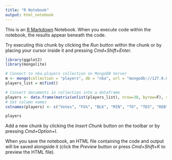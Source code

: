 ```yaml
---
title: "R Notebook"
output: html_notebook
---
```


This is an [R Markdown](http://rmarkdown.rstudio.com) Notebook. When you execute code within the notebook, the results appear beneath the code. 

Try executing this chunk by clicking the *Run* button within the chunk or by placing your cursor inside it and pressing *Cmd+Shift+Enter*. 

```r
library(ggplot2)
library(mongolite)

# Connect to nba.players collection on MongoDB Server
m <- mongo(collection = "players", db = "nba", url = "mongodb://127.0.0.1:27017/nba")
players_list = m$find()

# Convert documents in collection into a dataframe
players <- data.frame(matrix(unlist(players_list), nrow=30, byrow=F), stringsAsFactors=F)
# Set column names 
colnames(players) <- c("Votes", "FG%", "BLK", "MIN", "TO", "TD3", "REB", "FANTASY_PTS", "REB_RANK", "3PA", "AST", "DD2", "GP", "3PM", "PF", "TD3_Rank", "PTS", "FGA", "Name", "+/-", "STL", "AST_RANK", "W", "W%", "FT%_RANK", "FT%", "BLK_RANK", "DD2_RANK", "STL_RANK", "3P%")

players
```

Add a new chunk by clicking the *Insert Chunk* button on the toolbar or by pressing *Cmd+Option+I*.

When you save the notebook, an HTML file containing the code and output will be saved alongside it (click the *Preview* button or press *Cmd+Shift+K* to preview the HTML file).
